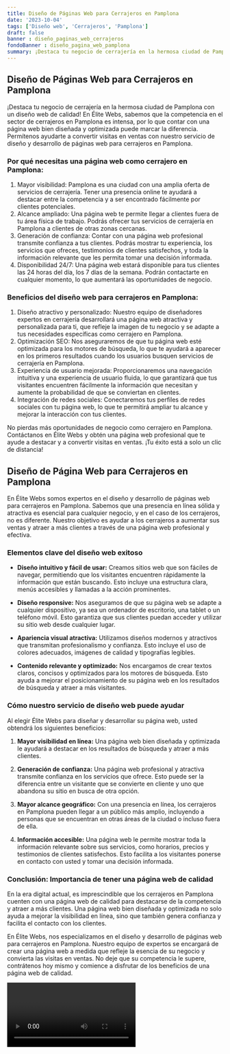 ```yaml
---
title: Diseño de Páginas Web para Cerrajeros en Pamplona
date: '2023-10-04'
tags: ['Diseño web', 'Cerrajeros', 'Pamplona']
draft: false
banner : diseño_paginas_web_cerrajeros
fondoBanner : diseño_pagina_web_pamplona
summary: ¡Destaca tu negocio de cerrajería en la hermosa ciudad de Pamplona con un diseño web de calidad! En Élite Webs, sabemos que la competencia en el sector de cerrajeros en Pamplona es intensa, por lo que contar con una página web bien diseñada y optimizada puede marcar la diferencia. Permítenos ayudarte a convertir visitas en ventas con nuestro servicio de diseño y desarrollo de páginas web para cerrajeros en Pamplona.
---
```


## Diseño de Páginas Web para Cerrajeros en Pamplona

¡Destaca tu negocio de cerrajería en la hermosa ciudad de Pamplona con un diseño web de calidad! En Élite Webs, sabemos que la competencia en el sector de cerrajeros en Pamplona es intensa, por lo que contar con una página web bien diseñada y optimizada puede marcar la diferencia. Permítenos ayudarte a convertir visitas en ventas con nuestro servicio de diseño y desarrollo de páginas web para cerrajeros en Pamplona.

### Por qué necesitas una página web como cerrajero en Pamplona:

1. Mayor visibilidad: Pamplona es una ciudad con una amplia oferta de servicios de cerrajería. Tener una presencia online te ayudará a destacar entre la competencia y a ser encontrado fácilmente por clientes potenciales.
2. Alcance ampliado: Una página web te permite llegar a clientes fuera de tu área física de trabajo. Podrás ofrecer tus servicios de cerrajería en Pamplona a clientes de otras zonas cercanas.
3. Generación de confianza: Contar con una página web profesional transmite confianza a tus clientes. Podrás mostrar tu experiencia, los servicios que ofreces, testimonios de clientes satisfechos, y toda la información relevante que les permita tomar una decisión informada.
4. Disponibilidad 24/7: Una página web estará disponible para tus clientes las 24 horas del día, los 7 días de la semana. Podrán contactarte en cualquier momento, lo que aumentará las oportunidades de negocio.

### Beneficios del diseño web para cerrajeros en Pamplona:

1. Diseño atractivo y personalizado: Nuestro equipo de diseñadores expertos en cerrajería desarrollará una página web atractiva y personalizada para ti, que refleje la imagen de tu negocio y se adapte a tus necesidades específicas como cerrajero en Pamplona.
2. Optimización SEO: Nos aseguraremos de que tu página web esté optimizada para los motores de búsqueda, lo que te ayudará a aparecer en los primeros resultados cuando los usuarios busquen servicios de cerrajería en Pamplona.
3. Experiencia de usuario mejorada: Proporcionaremos una navegación intuitiva y una experiencia de usuario fluida, lo que garantizará que tus visitantes encuentren fácilmente la información que necesitan y aumente la probabilidad de que se conviertan en clientes.
4. Integración de redes sociales: Conectaremos tus perfiles de redes sociales con tu página web, lo que te permitirá ampliar tu alcance y mejorar la interacción con tus clientes.

No pierdas más oportunidades de negocio como cerrajero en Pamplona. Contáctanos en Élite Webs y obtén una página web profesional que te ayude a destacar y a convertir visitas en ventas. ¡Tu éxito está a solo un clic de distancia!

<GifSeo />

<Cta />

## Diseño de Página Web para Cerrajeros en Pamplona

En Élite Webs somos expertos en el diseño y desarrollo de páginas web para cerrajeros en Pamplona. Sabemos que una presencia en línea sólida y atractiva es esencial para cualquier negocio, y en el caso de los cerrajeros, no es diferente. Nuestro objetivo es ayudar a los cerrajeros a aumentar sus ventas y atraer a más clientes a través de una página web profesional y efectiva.

### Elementos clave del diseño web exitoso

- **Diseño intuitivo y fácil de usar:** Creamos sitios web que son fáciles de navegar, permitiendo que los visitantes encuentren rápidamente la información que están buscando. Esto incluye una estructura clara, menús accesibles y llamadas a la acción prominentes.

- **Diseño responsive:** Nos aseguramos de que su página web se adapte a cualquier dispositivo, ya sea un ordenador de escritorio, una tablet o un teléfono móvil. Esto garantiza que sus clientes puedan acceder y utilizar su sitio web desde cualquier lugar.

- **Apariencia visual atractiva:** Utilizamos diseños modernos y atractivos que transmitan profesionalismo y confianza. Esto incluye el uso de colores adecuados, imágenes de calidad y tipografías legibles.

- **Contenido relevante y optimizado:** Nos encargamos de crear textos claros, concisos y optimizados para los motores de búsqueda. Esto ayuda a mejorar el posicionamiento de su página web en los resultados de búsqueda y atraer a más visitantes.

### Cómo nuestro servicio de diseño web puede ayudar

Al elegir Élite Webs para diseñar y desarrollar su página web, usted obtendrá los siguientes beneficios:

1. **Mayor visibilidad en línea:** Una página web bien diseñada y optimizada le ayudará a destacar en los resultados de búsqueda y atraer a más clientes.

2. **Generación de confianza:** Una página web profesional y atractiva transmite confianza en los servicios que ofrece. Esto puede ser la diferencia entre un visitante que se convierte en cliente y uno que abandona su sitio en busca de otra opción.

3. **Mayor alcance geográfico:** Con una presencia en línea, los cerrajeros en Pamplona pueden llegar a un público más amplio, incluyendo a personas que se encuentran en otras áreas de la ciudad o incluso fuera de ella.

4. **Información accesible:** Una página web le permite mostrar toda la información relevante sobre sus servicios, como horarios, precios y testimonios de clientes satisfechos. Esto facilita a los visitantes ponerse en contacto con usted y tomar una decisión informada.

### Conclusión: Importancia de tener una página web de calidad

En la era digital actual, es imprescindible que los cerrajeros en Pamplona cuenten con una página web de calidad para destacarse de la competencia y atraer a más clientes. Una página web bien diseñada y optimizada no solo ayuda a mejorar la visibilidad en línea, sino que también genera confianza y facilita el contacto con los clientes.

En Élite Webs, nos especializamos en el diseño y desarrollo de páginas web para cerrajeros en Pamplona. Nuestro equipo de expertos se encargará de crear una página web a medida que refleje la esencia de su negocio y convierta las visitas en ventas. No deje que su competencia le supere, contrátenos hoy mismo y comience a disfrutar de los beneficios de una página web de calidad.

<Video />

<CtaBot job='Cerrajeros' city='Pamplona'/>

<Gmaps query='Pamplona+españa+maps' />